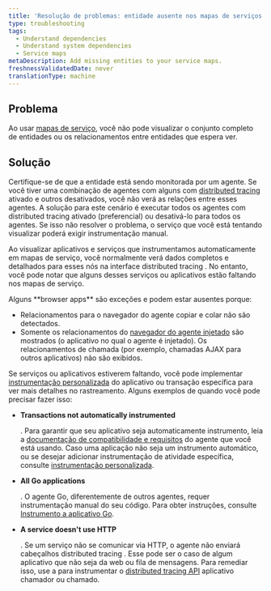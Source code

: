 ```yaml
---
title: 'Resolução de problemas: entidade ausente nos mapas de serviços'
type: troubleshooting
tags:
  - Understand dependencies
  - Understand system dependencies
  - Service maps
metaDescription: Add missing entities to your service maps.
freshnessValidatedDate: never
translationType: machine
---
```


## Problema

Ao usar [mapas de serviço](/docs/understand-dependencies/understand-system-dependencies/service-maps/service-maps-new-relic-one), você não pode visualizar o conjunto completo de entidades ou os relacionamentos entre entidades que espera ver.

## Solução

Certifique-se de que a entidade está sendo monitorada por um agente. Se você tiver uma combinação de agentes com alguns com [distributed tracing](/docs/apm/distributed-tracing/getting-started/introduction-distributed-tracing) ativado e outros desativados, você não verá as relações entre esses agentes. A solução para este cenário é executar todos os agentes com distributed tracing ativado (preferencial) ou desativá-lo para todos os agentes. Se isso não resolver o problema, o serviço que você está tentando visualizar poderá exigir instrumentação manual.

Ao visualizar aplicativos e serviços que instrumentamos automaticamente em mapas de serviço, você normalmente verá dados completos e detalhados para esses nós na interface distributed tracing . No entanto, você pode notar que alguns desses serviços ou aplicativos estão faltando nos mapas de serviço.

<Callout variant="tip">
  Alguns <DoNotTranslate>**browser apps**</DoNotTranslate> são exceções e podem estar ausentes porque:

  * Relacionamentos para o navegador do agente copiar e colar não são detectados.
  * Somente os relacionamentos do [navegador do agente injetado](/docs/browser/new-relic-browser/installation/install-new-relic-browser-agent#options) são mostrados (o aplicativo no qual o agente é injetado). Os relacionamentos de chamada (por exemplo, chamadas AJAX para outros aplicativos) não são exibidos.
</Callout>

Se serviços ou aplicativos estiverem faltando, você pode implementar [instrumentação personalizada](/docs/apm/distributed-tracing/enable-configure/enable-distributed-tracing#agent-apis) do aplicativo ou transação específica para ver mais detalhes no rastreamento. Alguns exemplos de quando você pode precisar fazer isso:

* <DoNotTranslate>**Transactions not automatically instrumented**</DoNotTranslate>

  . Para garantir que seu aplicativo seja automaticamente instrumento, leia a [documentação de compatibilidade e requisitos](/docs/apm/new-relic-apm/getting-started/introduction-apm) do agente que você está usando. Caso uma aplicação não seja um instrumento automático, ou se desejar adicionar instrumentação de atividade específica, consulte [instrumentação personalizada](/docs/apm/agents/manage-apm-agents/agent-data/custom-instrumentation/#implementing).

* <DoNotTranslate>**All Go applications**</DoNotTranslate>

  . O agente Go, diferentemente de outros agentes, requer instrumentação manual do seu código. Para obter instruções, consulte [Instrumento a aplicativo Go](/docs/agents/go-agent/instrumentation/instrument-go-transactions).

* <DoNotTranslate>**A service doesn't use HTTP**</DoNotTranslate>

  . Se um serviço não se comunicar via HTTP, o agente não enviará cabeçalhos distributed tracing . Esse pode ser o caso de algum aplicativo que não seja da web ou fila de mensagens. Para remediar isso, use a para instrumentar o [distributed tracing API](/docs/apm/distributed-tracing/enable-configure/enable-distributed-tracing#agent-apis) aplicativo chamador ou chamado.